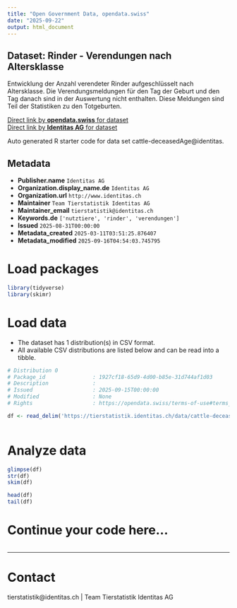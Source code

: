 ```yaml
---
title: "Open Government Data, opendata.swiss"
date: "2025-09-22"
output: html_document
---
```


## Dataset: Rinder - Verendungen nach Altersklasse

Entwicklung der Anzahl verendeter Rinder aufgeschlüsselt nach Altersklasse. Die Verendungsmeldungen für den Tag der Geburt und den Tag danach sind in der Auswertung nicht enthalten. Diese Meldungen sind Teil der Statistiken zu den Totgeburten.

[Direct link by **opendata.swiss** for dataset](https://opendata.swiss/de/dataset/rinder-verendungen-nach-altersklasse)<br>
[Direct link by **Identitas AG** for dataset](https://tierstatistik.identitas.ch/)

Auto generated R starter code for data set cattle-deceasedAge@identitas.

## Metadata

- **Publisher.name** `Identitas AG`
- **Organization.display_name.de** `Identitas AG`
- **Organization.url** `http://www.identitas.ch`
- **Maintainer** `Team Tierstatistik Identitas AG`
- **Maintainer_email** `tierstatistik@identitas.ch`
- **Keywords.de** `['nutztiere', 'rinder', 'verendungen']`
- **Issued** `2025-08-31T00:00:00`
- **Metadata_created** `2025-03-11T03:51:25.876407`
- **Metadata_modified** `2025-09-16T04:54:03.745795`


# Load packages

```r

library(tidyverse)
library(skimr)

```

# Load data

-   The dataset has 1 distribution(s) in CSV format.
-   All available CSV distributions are listed below and can be read into a tibble.

```r

# Distribution 0
# Package_id               : 1927cf18-65d9-4d00-b85e-31d744af1d03
# Description              : 
# Issued                   : 2025-09-15T00:00:00
# Modified                 : None
# Rights                   : https://opendata.swiss/terms-of-use#terms_by

df <- read_delim('https://tierstatistik.identitas.ch/data/cattle-deceasedAge.csv')



```

# Analyze data

```r

glimpse(df)
str(df)
skim(df)

head(df)
tail(df)

```

# Continue your code here...

```r

```

------------------------------------------------------------------------

# Contact

tierstatistik@identitas.ch | Team Tierstatistik Identitas AG
